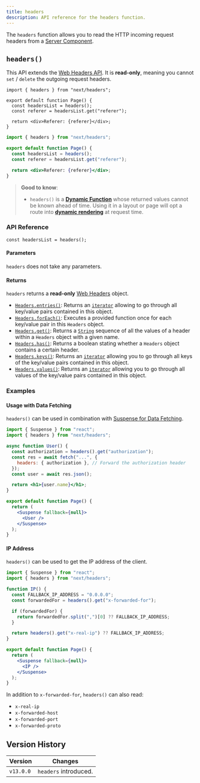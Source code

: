 ```yaml
---
title: headers
description: API reference for the headers function.
---
```


The `headers` function allows you to read the HTTP incoming request headers from a [Server Component](/docs/content/app/building-your-application/rendering/server-components).

## `headers()`

This API extends the [Web Headers API](https://developer.mozilla.org/docs/Web/API/Headers). It is **read-only**, meaning you cannot `set` / `delete` the outgoing request headers.

```tsx filename="app/page.tsx" switcher
import { headers } from "next/headers";

export default function Page() {
  const headersList = headers();
  const referer = headersList.get("referer");

  return <div>Referer: {referer}</div>;
}
```

```jsx filename="app/page.js" switcher
import { headers } from "next/headers";

export default function Page() {
  const headersList = headers();
  const referer = headersList.get("referer");

  return <div>Referer: {referer}</div>;
}
```

> **Good to know**:
>
> - `headers()` is a **[Dynamic Function](/docs/content/app/building-your-application/rendering/server-components#server-rendering-strategies#dynamic-functions)** whose returned values cannot be known ahead of time. Using it in a layout or page will opt a route into **[dynamic rendering](/docs/content/app/building-your-application/rendering/server-components#dynamic-rendering)** at request time.

### API Reference

```tsx
const headersList = headers();
```

#### Parameters

`headers` does not take any parameters.

#### Returns

`headers` returns a **read-only** [Web Headers](https://developer.mozilla.org/docs/Web/API/Headers) object.

- [`Headers.entries()`](https://developer.mozilla.org/docs/Web/API/Headers/entries): Returns an [`iterator`](https://developer.mozilla.org/docs/Web/JavaScript/Reference/Iteration_protocols) allowing to go through all key/value pairs contained in this object.
- [`Headers.forEach()`](https://developer.mozilla.org/docs/Web/API/Headers/forEach): Executes a provided function once for each key/value pair in this `Headers` object.
- [`Headers.get()`](https://developer.mozilla.org/docs/Web/API/Headers/get): Returns a [`String`](https://developer.mozilla.org/docs/Web/JavaScript/Reference/Global_Objects/String) sequence of all the values of a header within a `Headers` object with a given name.
- [`Headers.has()`](https://developer.mozilla.org/docs/Web/API/Headers/has): Returns a boolean stating whether a `Headers` object contains a certain header.
- [`Headers.keys()`](https://developer.mozilla.org/docs/Web/API/Headers/keys): Returns an [`iterator`](https://developer.mozilla.org/docs/Web/JavaScript/Reference/Iteration_protocols) allowing you to go through all keys of the key/value pairs contained in this object.
- [`Headers.values()`](https://developer.mozilla.org/docs/Web/API/Headers/values): Returns an [`iterator`](https://developer.mozilla.org/docs/Web/JavaScript/Reference/Iteration_protocols) allowing you to go through all values of the key/value pairs contained in this object.

### Examples

#### Usage with Data Fetching

`headers()` can be used in combination with [Suspense for Data Fetching](/docs/content/app/building-your-application/data-fetching/caching-and-revalidating).

```jsx filename="app/page.js"
import { Suspense } from "react";
import { headers } from "next/headers";

async function User() {
  const authorization = headers().get("authorization");
  const res = await fetch("...", {
    headers: { authorization }, // Forward the authorization header
  });
  const user = await res.json();

  return <h1>{user.name}</h1>;
}

export default function Page() {
  return (
    <Suspense fallback={null}>
      <User />
    </Suspense>
  );
}
```

#### IP Address

`headers()` can be used to get the IP address of the client.

```jsx filename="app/page.js"
import { Suspense } from "react";
import { headers } from "next/headers";

function IP() {
  const FALLBACK_IP_ADDRESS = "0.0.0.0";
  const forwardedFor = headers().get("x-forwarded-for");

  if (forwardedFor) {
    return forwardedFor.split(",")[0] ?? FALLBACK_IP_ADDRESS;
  }

  return headers().get("x-real-ip") ?? FALLBACK_IP_ADDRESS;
}

export default function Page() {
  return (
    <Suspense fallback={null}>
      <IP />
    </Suspense>
  );
}
```

In addition to `x-forwarded-for`, `headers()` can also read:

- `x-real-ip`
- `x-forwarded-host`
- `x-forwarded-port`
- `x-forwarded-proto`

## Version History

| Version   | Changes               |
| --------- | --------------------- |
| `v13.0.0` | `headers` introduced. |
